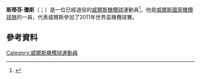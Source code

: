 '''斯蒂芬·瓊斯'''（{{lang-en|Stephen Jones}}；{{bd|1977年|12月8日}}）是一位已經退役的[[威爾斯|威爾斯]][[橄欖球|橄欖球]]運動員<ref name="2009 British & Irish Lions Squad">{{cite web |url=http://www.lionsrugby.com/thetour/7120.php |title=2009 British & Irish Lions Squad |publisher=British & Irish Lions |date=21 April 2009 |accessdate=21 April 2009 |archive-date=2012-09-18 |archive-url=https://web.archive.org/web/20120918013546/http://www.lionsrugby.com/thetour/7120.php |dead-url=no }}</ref>。他是[[威爾斯國家橄欖球隊|威爾斯國家橄欖球隊]]的一員，代表威爾斯參加了2011年世界盃橄欖球賽。
==參考資料==
{{Reflist}}
[[Category:威爾斯橄欖球運動員|Category:威爾斯橄欖球運動員]]